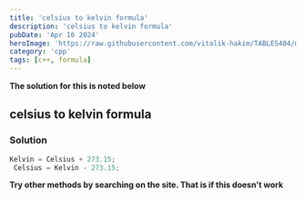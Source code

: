 ```yaml
---
title: 'celsius to kelvin formula'
description: 'celsius to kelvin formula'
pubDate: 'Apr 16 2024'
heroImage: 'https://raw.githubusercontent.com/vitalik-hakim/TABLES404/main/error_b/c++.png'
category: 'cpp'
tags: [c++, formula]
---
```


**The solution for this is noted below**

## celsius to kelvin formula

### Solution

```cpp
Kelvin = Celsius + 273.15;
 Celsius = Kelvin - 273.15;
```

**Try other methods by searching on the site. That is if this doesn't work**
